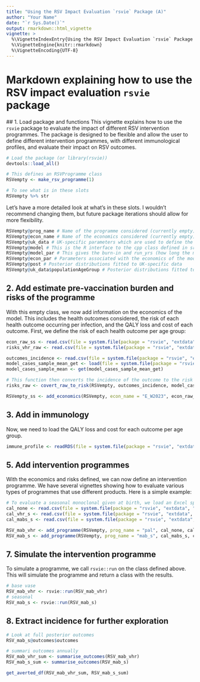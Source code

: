 ```yaml
---
title: "Using the RSV Impact Evaluation `rsvie` Package (A)"
author: "Your Name"
date: "`r Sys.Date()`"
output: rmarkdown::html_vignette
vignette: >
  %\VignetteIndexEntry{Using the RSV Impact Evaluation `rsvie` Package (A)}
  %\VignetteEngine{knitr::rmarkdown}
  %\VignetteEncoding{UTF-8}
---
```


# Markdown explaining how to use the RSV impact evaluation `rsvie` package

## 1. Load package and functions
This vignette explains how to use the `rsvie` package to evaluate the impact of different RSV intervention programmes. The package is designed to be flexible and allow the user to define different intervention programmes, with different immunological profiles, and evaluate their impact on RSV outcomes.


```r

# Load the package (or library(rsvie))
devtools::load_all()

# This defines an RSVProgramme class
RSVempty <- make_rsv_programme(1)

# To see what is in these slots 
RSVempty %>% str

```

Let's have a more detailed look at what's in these slots. I wouldn't recommend changing them, but future package iterations should allow for more flexibility. 

```r

RSVempty@prog_name # Name of the programme considered (currently empty)
RSVempty@econ_name # Name of the economics considered (currently empty)
RSVempty@uk_data # UK-specific parameters which are used to define the model (RSVempty@model is copied from this)
RSVempty@model # This is the R interface to the cpp class defined in src/RunIntervention.cpp
RSVempty@model_par # This gives the burn-in and run_yrs (how long the model is run for after bur-in). 
RSVempty@econ_par # Parameters associated with the economics of the model, time_horizon is currently set to 10 years, and the discount rate is 3.5%
RSVempty@post # Posterior distributions fitted to UK-specific data
RSVempty@uk_data$populationAgeGroup # Posterior distributions fitted to UK-specific data

```

## 2. Add estimate pre-vaccination burden and risks of the programme

With this empty class, we now add information on the economics of the model. This includes the health outcomes considered, the risk of each health outcome occurring per infection, and the QALY loss and cost of each outcome.
First, we define the risk of each health outcome per age group:

```r

econ_raw_ss <- read.csv(file = system.file(package = "rsvie", "extdata", "econ", "econ_pars_ss.csv")) 
risks_vhr_raw <- read.csv(file = system.file(package = "rsvie", "extdata", "econ",  "outcome_risks_vhr.csv"))

outcomes_incidence <- read.csv(file = system.file(package = "rsvie", "extdata", "econ", "outcomes_incidence.csv"))
model_cases_sample_mean_get <- load(file = system.file(package = "rsvie", "extdata", "model_cases_sample_mean.RData"))
model_cases_sample_mean <- get(model_cases_sample_mean_get)

# This function then converts the incidence of the outcome to the risk per infection
risks_raw <- covert_raw_to_risk(RSVempty, outcomes_incidence, model_cases_sample_mean)

RSVempty_ss <- add_economics(RSVempty, econ_name = "E_W2023", econ_raw_ss, risks_raw, risks_vhr_raw)

```

## 3. Add in immunology

Now, we need to load the QALY loss and cost for each outcome per age group. 

```r

immune_profile <- readRDS(file = system.file(package = "rsvie", "extdata", "efficacies", "immune_profiles_unbound.RDS"))

```


## 5. Add intervention programmes

With the economics and risks defined, we can now define an intervention programme. We have several vignettes showing how to evaluate various types of programmes that use different products. Here is a simple example:

```r

# To evaluate a seasonal monoclonal given at birth, we load an Excel spreadsheet such as:
cal_none <- read.csv(file = system.file(package = "rsvie", "extdata", "calendars", "cal_none.csv")) 
cal_vhr_s <- read.csv(file = system.file(package = "rsvie", "extdata", "calendars", "cal_vhr_s.csv")) 
cal_mabs_s <- read.csv(file = system.file(package = "rsvie", "extdata", "calendars", "cal_mabs_s.csv")) 

RSV_mab_vhr <- add_programme(RSVempty, prog_name = "pal", cal_none, cal_vhr_s, immune_profile$mabs)
RSV_mab_s <- add_programme(RSVempty, prog_name = "mab_s", cal_mabs_s, cal_vhr_s, immune_profile$mabs)


```



## 7. Simulate the intervention programme

To simulate a programme, we call `rsvie::run` on the class defined above. This will simulate the programme and return a class with the results.

```r

# base vase
RSV_mab_vhr <- rsvie::run(RSV_mab_vhr)
# seasonal
RSV_mab_s <- rsvie::run(RSV_mab_s)

```

## 8. Extract incidence for further exploration 

```r

# Look at full posterior outcomes
RSV_mab_s@outcomes$outcomes 

# summari outcomes annually
RSV_mab_vhr_sum <- summarise_outcomes(RSV_mab_vhr)
RSV_mab_s_sum <- summarise_outcomes(RSV_mab_s)

get_averted_df(RSV_mab_vhr_sum, RSV_mab_s_sum)

```